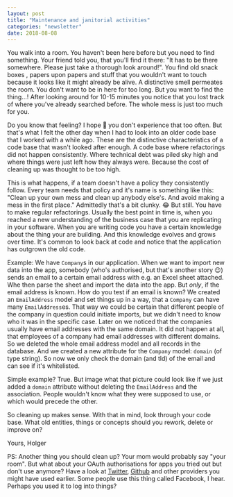 ```yaml
---
layout: post
title: "Maintenance and janitorial activities"
categories: "newsletter"
date: 2018-08-08
---
```

You walk into a room. You haven't been here before but you need to find something. Your friend told you, that you'll find it there: "It has to be there somewhere. Please just take a thorough look around!". You find old snack boxes , papers upon papers and stuff that you wouldn't want to touch because it looks like it might already be alive. A distinctive smell permeates the room. You don't want to be in here for too long. But you want to find the thing...! After looking around for 10-15 minutes you notice that you lost track of where you've already searched before. The whole mess is just too much for you.
<!--more-->
Do you know that feeling? I hope 🤞 you don't experience that too often. But that's what I felt the other day when I had to look into an older code base that I worked with a while ago. These are the distinctive characteristics of a code base that wasn't looked after enough. A code base where refactorings did not happen consistently. Where technical debt was piled sky high and where things were just left how they always were. Because the cost of cleaning up was thought to be too high.

This is what happens, if a team doesn't have a policy they consistently follow. Every team needs that policy and it's name is something like this: "Clean up your own mess and clean up anybody else's. And avoid making a mess in the first place." Admittedly that's a bit clunky. 😂 But still. You have to make regular refactorings. Usually the best point in time is, when you reached a new understanding of the business case that you are replicating in your software. When you are writing code you have a certain knowledge about the thing your are building. And this knowledge evolves and grows over time. It's common to look back at code and notice that the application has outgrown the old code.

Example:
We have `Company`s in our application. When we want to import new data into the app, somebody (who's authorised, but that's another story 😉) sends an email to a certain email address with e.g. an Excel sheet attached. Whe then parse the sheet and import the data into the app. But *only*, if the email address is known. How do you test if an email is known? We created an `EmailAddress` model and set things up in a way, that a `Company` can have many `EmailAddress`es. That way we could be certain that different people of the company in question could initiate imports, but we didn't need to know who it was in the specific case.
Later on we noticed that the companies usually have email addresses with the same domain. It did not happen at all, that employees of a company had email addresses with different domains. So we deleted the whole email address model and all records in the database. And we created a new attribute for the `Company` model: `domain` (of type string). So now we only check the domain (and tld) of the email and can see if it's whitelisted.

Simple example? True. But image what that picture could look like if we just added a `domain` attribute without deleting the `EmailAddress` and the association. People wouldn't know what they were supposed to use, or which would precede the other.

So cleaning up makes sense. With that in mind, look through your code base. What old entities, things or concepts should you rework, delete or improve on?

Yours,
Holger

PS: Another thing you should clean up? Your mom would probably say "your room". But what about your OAuth authorisations for apps you tried out but don't use anymore? Have a look at [Twitter](https://twitter.com/settings/applications), [Github](https://github.com/settings/applications?page=1) and other providers you might have used earlier. Some people use this thing called Facebook, I hear. Perhaps you used it to log into things?
